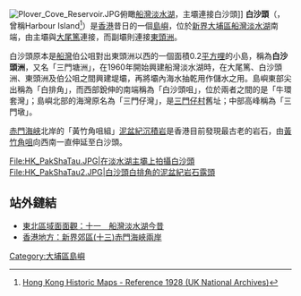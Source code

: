 {{Coord|22.469021|114.233722|source:GoogleMaps|display=title}}
[[File:Plover_Cove_Reservoir.JPG|thumb]]俯瞰[[船灣淡水湖|船灣淡水湖]]，主壩連接白沙頭]]
'''白沙頭'''（{{lang-en|'''Pak Sha Tau'''}}，曾稱Harbour Island<ref>[https://www.hkmaps.hk/map.html?1928 Hong Kong Historic Maps - Reference 1928 (UK National Archives)]</ref>）是[[香港|香港]]昔日的一個[[島嶼|島嶼]]，位於[[新界|新界]][[大埔區|大埔區]][[船灣淡水湖|船灣淡水湖]]南端，由主壩與[[大尾篤|大尾篤]]連接，而副壩則連接[[東頭洲|東頭洲]]。

白沙頭原本是[[船灣|船灣]]伯公咀對出東頭洲以西的一個面積0.2[[平方哩|平方哩]]的小島，稱為'''白沙頭洲'''，又名「三門塘洲」，在1960年開始興建船灣淡水湖時，在大尾篤、白沙頭洲、東頭洲及伯公咀之間興建堤壩，再將壩內海水抽乾用作儲水之用。島嶼東部尖出稱為「白排角」，而西部銳伸的南端稱為「白沙頭咀」，位於兩者之間的是「牛環套灣」；島嶼北部的海灣原名為「三門仔灣」，是[[三門仔|三門仔村]]舊址；中部高峰稱為「三門墩」。

[[赤門海峽|赤門海峽]]北岸的「黃竹角咀組」[[泥盆紀|泥盆紀]][[沉積岩|沉積岩]]是香港目前發現最古老的岩石，由[[黃竹角咀|黃竹角咀]]向西南一直伸延至白沙頭。

<gallery>
File:HK_PakShaTau.JPG|在淡水湖主壩上拍攝白沙頭
File:HK_PakShaTau2.JPG|白沙頭白排角的泥盆紀岩石露頭
</gallery>

==站外鏈結 ==
*[http://www.hkfca.org.hk/ne/11.htm 東北區域面面觀：十一　船灣淡水湖今昔] {{Wayback|url=http://www.hkfca.org.hk/ne/11.htm |date=20201029174733 }}
*[http://www.hk-place.com/view.php?id=158 香港地方：新界郊區(十三)赤門海峽兩岸] {{Wayback|url=http://www.hk-place.com/view.php?id=158 |date=20201030134258 }}

{{香港已消失島嶼}}

{{HK-geo-stub}}

[[Category:大埔區島嶼|Category:大埔區島嶼]]